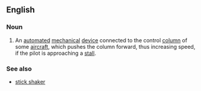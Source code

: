 {{wikipedia}}
==English==
===Noun===
{{en-noun}}
# {{aviation}} An [[automated]] [[mechanical]] [[device]] connected to the control [[column]] of some [[aircraft]], which pushes the column forward, thus increasing speed, if the pilot is approaching a [[stall]].
===See also===
*[[stick shaker]]
